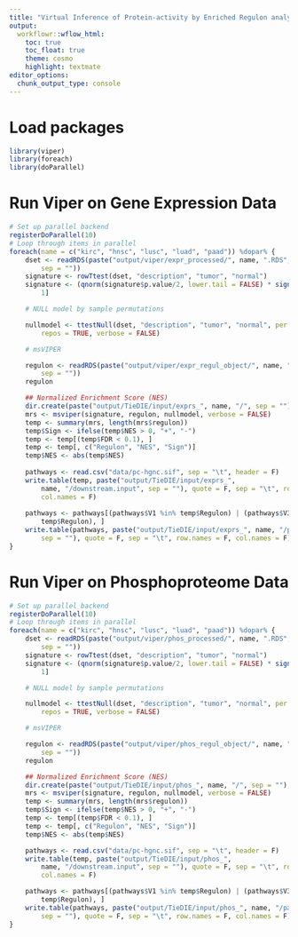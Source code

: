 ```yaml
---
title: "Virtual Inference of Protein-activity by Enriched Regulon analysis (Master Regulator Analysis)"
output:
  workflowr::wflow_html:
    toc: true
    toc_float: true
    theme: cosmo
    highlight: textmate
editor_options:
  chunk_output_type: console
---
```


# Load packages
```r
library(viper)
library(foreach)
library(doParallel)
```

# Run Viper on Gene Expression Data
```r
# Set up parallel backend
registerDoParallel(10)
# Loop through items in parallel
foreach(name = c("kirc", "hnsc", "lusc", "luad", "paad")) %dopar% {
    dset <- readRDS(paste("output/viper/expr_processed/", name, ".RDS",
        sep = ""))
    signature <- rowTtest(dset, "description", "tumor", "normal")
    signature <- (qnorm(signature$p.value/2, lower.tail = FALSE) * sign(signature$statistic))[,
        1]

    # NULL model by sample permutations

    nullmodel <- ttestNull(dset, "description", "tumor", "normal", per = 1000,
        repos = TRUE, verbose = FALSE)

    # msVIPER

    regulon <- readRDS(paste("output/viper/expr_regul_object/", name, ".RDS",
        sep = ""))
    regulon

    ## Normalized Enrichment Score (NES)
    dir.create(paste("output/TieDIE/input/exprs_", name, "/", sep = ""), showWarnings = FALSE)
    mrs <- msviper(signature, regulon, nullmodel, verbose = FALSE)
    temp <- summary(mrs, length(mrs$regulon))
    temp$Sign <- ifelse(temp$NES > 0, "+", "-")
    temp <- temp[(temp$FDR < 0.1), ]
    temp <- temp[, c("Regulon", "NES", "Sign")]
    temp$NES <- abs(temp$NES)
    
    pathways <- read.csv("data/pc-hgnc.sif", sep = "\t", header = F)
    write.table(temp, paste("output/TieDIE/input/exprs_",
        name, "/downstream.input", sep = ""), quote = F, sep = "\t", row.names = F,
        col.names = F)
    
    pathways <- pathways[(pathways$V1 %in% temp$Regulon) | (pathways$V3 %in%
        temp$Regulon), ]
    write.table(pathways, paste("output/TieDIE/input/exprs_", name, "/pathway.sif",
        sep = ""), quote = F, sep = "\t", row.names = F, col.names = F)
}
```

# Run Viper on Phosphoproteome Data
```r
# Set up parallel backend
registerDoParallel(10)
# Loop through items in parallel
foreach(name = c("kirc", "hnsc", "lusc", "luad", "paad")) %dopar% {
    dset <- readRDS(paste("output/viper/phos_processed/", name, ".RDS",
        sep = ""))
    signature <- rowTtest(dset, "description", "tumor", "normal")
    signature <- (qnorm(signature$p.value/2, lower.tail = FALSE) * sign(signature$statistic))[,
        1]

    # NULL model by sample permutations

    nullmodel <- ttestNull(dset, "description", "tumor", "normal", per = 1000,
        repos = TRUE, verbose = FALSE)

    # msVIPER

    regulon <- readRDS(paste("output/viper/phos_regul_object/", name, ".RDS",
        sep = ""))
    regulon

    ## Normalized Enrichment Score (NES)
    dir.create(paste("output/TieDIE/input/phos_", name, "/", sep = ""), showWarnings = FALSE)
    mrs <- msviper(signature, regulon, nullmodel, verbose = FALSE)
    temp <- summary(mrs, length(mrs$regulon))
    temp$Sign <- ifelse(temp$NES > 0, "+", "-")
    temp <- temp[(temp$FDR < 0.1), ]
    temp <- temp[, c("Regulon", "NES", "Sign")]
    temp$NES <- abs(temp$NES)

    pathways <- read.csv("data/pc-hgnc.sif", sep = "\t", header = F)
    write.table(temp, paste("output/TieDIE/input/phos_",
        name, "/downstream.input", sep = ""), quote = F, sep = "\t", row.names = F,
        col.names = F)

    pathways <- pathways[(pathways$V1 %in% temp$Regulon) | (pathways$V3 %in%
        temp$Regulon), ]
    write.table(pathways, paste("output/TieDIE/input/phos_", name, "/pathway.sif",
        sep = ""), quote = F, sep = "\t", row.names = F, col.names = F)
}
```